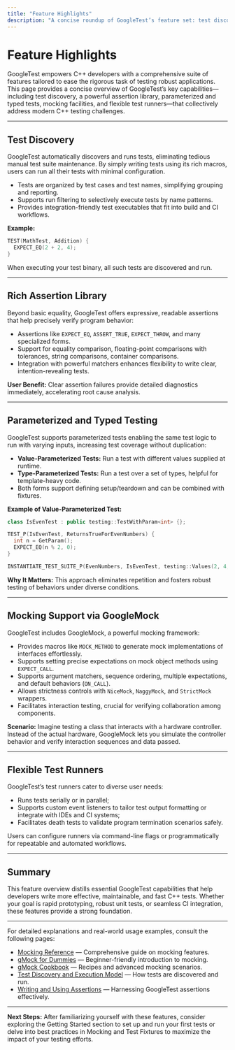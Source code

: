 ```yaml
---
title: "Feature Highlights"
description: "A concise roundup of GoogleTest’s feature set: test discovery, assertion library, parameterized testing, mocking, value/type parameterization, and flexible test runners—empowering a wide spectrum of C++ testing needs."
---
```


# Feature Highlights

GoogleTest empowers C++ developers with a comprehensive suite of features tailored to ease the rigorous task of testing robust applications. This page provides a concise overview of GoogleTest’s key capabilities—including test discovery, a powerful assertion library, parameterized and typed tests, mocking facilities, and flexible test runners—that collectively address modern C++ testing challenges.

---

## Test Discovery

GoogleTest automatically discovers and runs tests, eliminating tedious manual test suite maintenance. By simply writing tests using its rich macros, users can run all their tests with minimal configuration.

- Tests are organized by test cases and test names, simplifying grouping and reporting.
- Supports run filtering to selectively execute tests by name patterns.
- Provides integration-friendly test executables that fit into build and CI workflows.

**Example:**
```cpp
TEST(MathTest, Addition) {
  EXPECT_EQ(2 + 2, 4);
}
```
When executing your test binary, all such tests are discovered and run.

---

## Rich Assertion Library

Beyond basic equality, GoogleTest offers expressive, readable assertions that help precisely verify program behavior:

- Assertions like `EXPECT_EQ`, `ASSERT_TRUE`, `EXPECT_THROW`, and many specialized forms.
- Support for equality comparison, floating-point comparisons with tolerances, string comparisons, container comparisons.
- Integration with powerful matchers enhances flexibility to write clear, intention-revealing tests.

**User Benefit:**
Clear assertion failures provide detailed diagnostics immediately, accelerating root cause analysis.

---

## Parameterized and Typed Testing

GoogleTest supports parameterized tests enabling the same test logic to run with varying inputs, increasing test coverage without duplication:

- **Value-Parameterized Tests:** Run a test with different values supplied at runtime.
- **Type-Parameterized Tests:** Run a test over a set of types, helpful for template-heavy code.
- Both forms support defining setup/teardown and can be combined with fixtures.

**Example of Value-Parameterized Test:**
```cpp
class IsEvenTest : public testing::TestWithParam<int> {};

TEST_P(IsEvenTest, ReturnsTrueForEvenNumbers) {
  int n = GetParam();
  EXPECT_EQ(n % 2, 0);
}

INSTANTIATE_TEST_SUITE_P(EvenNumbers, IsEvenTest, testing::Values(2, 4, 6, 8));
```

**Why It Matters:**
This approach eliminates repetition and fosters robust testing of behaviors under diverse conditions.

---

## Mocking Support via GoogleMock

GoogleTest includes GoogleMock, a powerful mocking framework:

- Provides macros like `MOCK_METHOD` to generate mock implementations of interfaces effortlessly.
- Supports setting precise expectations on mock object methods using `EXPECT_CALL`.
- Supports argument matchers, sequence ordering, multiple expectations, and default behaviors (`ON_CALL`).
- Allows strictness controls with `NiceMock`, `NaggyMock`, and `StrictMock` wrappers.
- Facilitates interaction testing, crucial for verifying collaboration among components.

**Scenario:**
Imagine testing a class that interacts with a hardware controller. Instead of the actual hardware, GoogleMock lets you simulate the controller behavior and verify interaction sequences and data passed.

---

## Flexible Test Runners

GoogleTest’s test runners cater to diverse user needs:

- Runs tests serially or in parallel;
- Supports custom event listeners to tailor test output formatting or integrate with IDEs and CI systems;
- Facilitates death tests to validate program termination scenarios safely.

Users can configure runners via command-line flags or programmatically for repeatable and automated workflows.

---

## Summary

This feature overview distills essential GoogleTest capabilities that help developers write more effective, maintainable, and fast C++ tests. Whether your goal is rapid prototyping, robust unit tests, or seamless CI integration, these features provide a strong foundation.

---

For detailed explanations and real-world usage examples, consult the following pages:

- [Mocking Reference](./reference/mocking.md) — Comprehensive guide on mocking features.
- [gMock for Dummies](./gmock_for_dummies.md) — Beginner-friendly introduction to mocking.
- [gMock Cookbook](./gmock_cook_book.md) — Recipes and advanced mocking scenarios.
- [Test Discovery and Execution Model](../../concepts/core-architecture/test-discovery-execution-model.md) — How tests are discovered and run.
- [Writing and Using Assertions](../../guides/core-testing-workflows/writing-assertions.md) — Harnessing GoogleTest assertions effectively.

---

**Next Steps:** After familiarizing yourself with these features, consider exploring the Getting Started section to set up and run your first tests or delve into best practices in Mocking and Test Fixtures to maximize the impact of your testing efforts.



